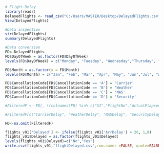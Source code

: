 ```r
# Flight-Delay
library(readr)
DelayedFlights <- read_csv("C:/Users/MASTER/Desktop/DelayedFlights.csv")
View(DelayedFlights)
```
```r
#Data inspection
str(DelayedFlights)
summary(DelayedFlights)
```
```r
#Data conversion 
FD<-DelayedFlights
FD$DayOfWeek = as.factor(FD$DayOfWeek)
levels(FD$DayOfWeek) = c("Monday", "Tuesday", "Wednesday","Thursday", "Friday", "Saturday", "Sunday")
```
```r
FD$Month = as.factor(x = FD$Month)
levels(FD$Month) = c("Jan", "Feb", "Mar", "Apr", "May", "Jun","Jul", "Aug", "Sep", "Oct", "Nov", "Dec")
```

```r
FD$CancellationCode[FD$CancellationCode == 'A'] = 'Carrier'
FD$CancellationCode[FD$CancellationCode == 'B'] = 'Weather'
FD$CancellationCode[FD$CancellationCode == 'C'] = 'NAS'
FD$CancellationCode[FD$CancellationCode == 'D'] = 'Security'

```
```r
#FilteredF <- FD[, !(colnames(FD) %in% c("X1","FlightNo","ActualElapsedTime","CRSElapsedTime","AirTime", "TaxiIn", #"TaxiOut","CRSArrTime", "CRSDepTime","Cancelled", "Diverted"))]
```
```r
#FilteredF[c("CarrierDelay", "WeatherDelay", "NASDelay", "SecurityDelay", "LateAircraftDelay")][is.na(FilteredF[c("CarrierDelay", #"WeatherDelay", "NASDelay", "SecurityDelay","LateAircraftDelay")])] <- 0
```

```r

FD<-na.omit(FilteredF)

```
```r
flights_v01['Delayed'] <- ifelse(flights_v01['ArrDelay'] > 20, 1,0)
flights_v01$Delayed = as.factor(flights_v01$Delayed)
levels(flights_v01$Delayed)=c("No","Yes")
write.csv(flights_v01,"flightDelayed.csv",row.names =FALSE, quote=FALSE)
```
